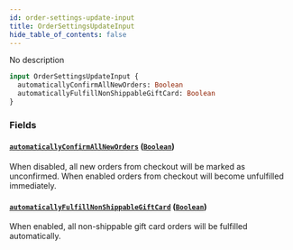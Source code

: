 ```yaml
---
id: order-settings-update-input
title: OrderSettingsUpdateInput
hide_table_of_contents: false
---
```


No description

```graphql
input OrderSettingsUpdateInput {
  automaticallyConfirmAllNewOrders: Boolean
  automaticallyFulfillNonShippableGiftCard: Boolean
}
```

### Fields

#### [`automaticallyConfirmAllNewOrders`](#) ([`Boolean`](../../../developer/api-reference/scalars/boolean))

When disabled, all new orders from checkout will be marked as unconfirmed. When enabled orders from checkout will become unfulfilled immediately.

#### [`automaticallyFulfillNonShippableGiftCard`](#) ([`Boolean`](../../../developer/api-reference/scalars/boolean))

When enabled, all non-shippable gift card orders will be fulfilled automatically.
